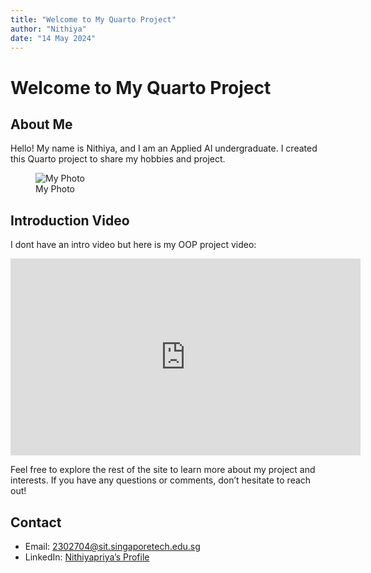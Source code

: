 ```yaml
---
title: "Welcome to My Quarto Project"
author: "Nithiya"
date: "14 May 2024"
---
```


# Welcome to My Quarto Project

## About Me

Hello! My name is Nithiya, and I am an Applied AI undergraduate. I created this Quarto project to share my hobbies and project. 

![My Photo](img/me.jpg)

## Introduction Video

I dont have an intro video but here is my OOP project video:

<iframe width="560" height="315" src="https://www.youtube.com/embed/K1rTVoHm_Ec?si=4Cg7y7RAol6HFS2y" frameborder="0" allowfullscreen></iframe>

Feel free to explore the rest of the site to learn more about my project and interests. If you have any questions or comments, don't hesitate to reach out!


## Contact

- Email: [2302704@sit.singaporetech.edu.sg](mailto:2302704@sit.singaporetech.edu.sg)
- LinkedIn: [Nithiyapriya's Profile](www.linkedin.com/in/nithiyapriya-ramesh)

